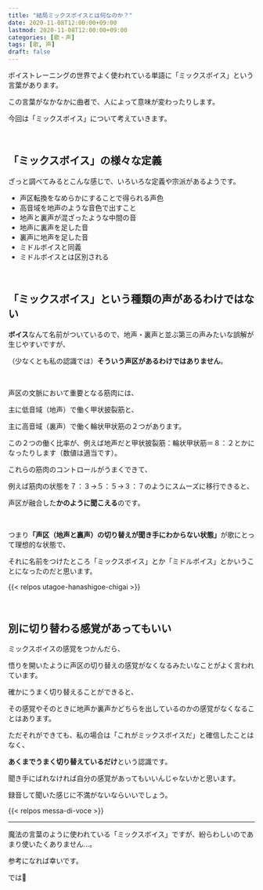 ```yaml
---
title: "結局ミックスボイスとは何なのか？"
date: 2020-11-08T12:00:00+09:00
lastmod: 2020-11-08T12:00:00+09:00
categories: [歌・声]
tags: [歌, 声]
draft: false
---
```


ボイストレーニングの世界でよく使われている単語に「ミックスボイス」という言葉があります。

この言葉がなかなかに曲者で、人によって意味が変わったりします。

今回は「ミックスボイス」について考えていきます。

<!--more-->

<br/>

## 「ミックスボイス」の様々な定義

ざっと調べてみるとこんな感じで、いろいろな定義や宗派があるようです。

- 声区転換をなめらかにすることで得られる声色
- 高音域を地声のような音色で出すこと
- 地声と裏声が混ざったような中間の音
- 地声に裏声を足した音
- 裏声に地声を足した音
- ミドルボイスと同義
- ミドルボイスとは区別される

<br/>

## 「ミックスボイス」という種類の声があるわけではない

**ボイス**なんて名前がついているので、地声・裏声と並ぶ第三の声みたいな誤解が生じやすいですが、

（少なくとも私の認識では）**そういう声区があるわけではありません**。

<br/>

声区の文脈において重要となる筋肉には、

主に低音域（地声）で働く甲状披裂筋と、

主に高音域（裏声）で働く輪状甲状筋の２つがあります。

この２つの働く比率が、例えば地声だと甲状披裂筋：輪状甲状筋＝８：２とかになったりします（数値は適当です）。

これらの筋肉のコントロールがうまくできて、

例えば筋肉の状態を７：３→５：５→３：７のようにスムーズに移行できると、

声区が融合した**かのように聞こえる**のです。

<br/>

つまり<strong>「声区（地声と裏声）の切り替えが聞き手にわからない状態」</strong>が歌にとって理想的な状態で、

それに名前をつけたところ「ミックスボイス」とか「ミドルボイス」とかいうことになったのだと思います。

{{< relpos utagoe-hanashigoe-chigai >}}

<br/>

## 別に切り替わる感覚があってもいい

ミックスボイスの感覚をつかんだら、

悟りを開いたように声区の切り替えの感覚がなくなるみたいなことがよく言われています。

確かにうまく切り替えることができると、

その感覚やそのときに地声か裏声かどちらを出しているのかの感覚がなくなることはあります。

ただそれができても、私の場合は「これがミックスボイスだ」と確信したことはなく、

**あくまでうまく切り替えているだけ**という認識です。

聞き手にばれなければ自分の感覚があってもいいんじゃないかと思います。

録音して聞いた感じに不満がないならいいでしょう。

{{< relpos messa-di-voce >}}

---

魔法の言葉のように使われている「ミックスボイス」ですが、紛らわしいのであまり使いたくありません…。

参考になれば幸いです。

では👋
